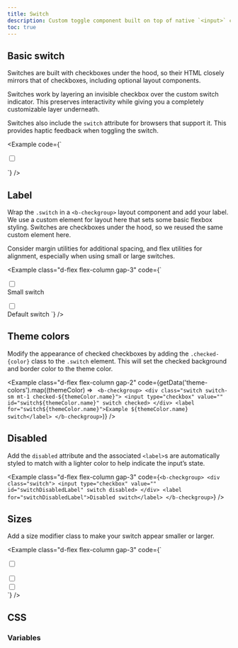 ```yaml
---
title: Switch
description: Custom toggle component built on top of native `<input>` checkbox elements.
toc: true
---
```



## Basic switch

Switches are built with checkboxes under the hood, so their HTML closely mirrors that of checkboxes, including optional layout components.

Switches work by layering an invisible checkbox over the custom switch indicator. This preserves interactivity while giving you a completely customizable layer underneath.

Switches also include the `switch` attribute for browsers that support it. This provides haptic feedback when toggling the switch.

<Example code={`<div class="switch">
    <input type="checkbox" value="" id="switch" switch>
  </div>`} />

## Label

Wrap the `.switch` in a `<b-checkgroup>` layout component and add your label. We use a custom element for layout here that sets some basic flexbox styling. Switches are checkboxes under the hood, so we reused the same custom element here.

Consider margin utilities for additional spacing, and flex utilities for alignment, especially when using small or large switches.

<Example class="d-flex flex-column gap-3" code={`<b-checkgroup>
    <div class="switch switch-sm mt-1">
      <input type="checkbox" value="" id="switchSmLabel" switch>
    </div>
    <label for="switchSmLabel">Small switch</label>
  </b-checkgroup>

  <b-checkgroup>
    <div class="switch">
      <input type="checkbox" value="" id="switchMdLabel" switch>
    </div>
    <label for="switchMdLabel">Default switch</label>
  </b-checkgroup>`} />

## Theme colors

Modify the appearance of checked checkboxes by adding the `.checked-{color}` class to the `.switch` element. This will set the checked background and border color to the theme color.

<Example class="d-flex flex-column gap-2" code={getData('theme-colors').map((themeColor) => ` <b-checkgroup>
    <div class="switch switch-sm mt-1 checked-${themeColor.name}">
      <input type="checkbox" value="" id="switch${themeColor.name}" switch checked>
    </div>
    <label for="switch${themeColor.name}">Example ${themeColor.name} switch</label>
  </b-checkgroup>`)} />

## Disabled

Add the `disabled` attribute and the associated `<label>`s are automatically styled to match with a lighter color to help indicate the input’s state.

<Example class="d-flex flex-column gap-3" code={`<b-checkgroup>
    <div class="switch">
      <input type="checkbox" value="" id="switchDisabledLabel" switch disabled>
    </div>
    <label for="switchDisabledLabel">Disabled switch</label>
  </b-checkgroup>`} />

## Sizes

Add a size modifier class to make your switch appear smaller or larger.

<Example class="d-flex flex-column gap-3" code={`<div class="switch switch-sm">
    <input type="checkbox" value="" id="switchSizeSm" switch>
  </div>
  <div class="switch">
    <input type="checkbox" value="" id="switchSizeMd" switch>
  </div>
  <div class="switch switch-lg">
    <input type="checkbox" value="" id="switchSizeLg" switch>
  </div>`} />

## CSS

### Variables

<ScssDocs name="switch-css-variables" file="scss/forms/_switch.scss" />
